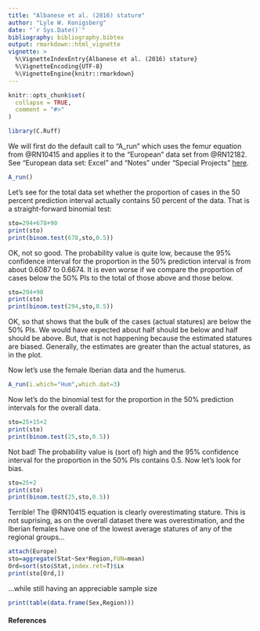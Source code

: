 ---
title: "Albanese et al. (2016) stature"
author: "Lyle W. Konigsberg"
date: "`r Sys.Date()`"
bibliography: bibliography.bibtex
output: rmarkdown::html_vignette
vignette: >
  %\VignetteIndexEntry{Albanese et al. (2016) stature}
  %\VignetteEncoding{UTF-8}
  %\VignetteEngine{knitr::rmarkdown}
---

```{r setup, include = FALSE}
knitr::opts_chunk$set(
  collapse = TRUE,
  comment = "#>"
)
```

```{r eval=T}
library(C.Ruff)
```

We will first do the default call to "A_run" which uses the femur equation from @RN10415 and applies it to the "European" data set from @RN12182. See "European data set: Excel" and "Notes" under "Special Projects" [here](https://fae.johnshopkins.edu/chris-ruff/).

```{r fig.dim=c(6,6)}
A_run()
```

Let's see for the total data set whether the proportion of cases in the 50 percent prediction interval actually contains 50 percent of the data.  That is a straight-forward binomial test:
```{r }
sto=294+678+90
print(sto)
print(binom.test(678,sto,0.5))
```
OK, not so good.  The probability value is quite low, because the 95% confidence interval for the proportion in the 50% prediction interval is from about 0.6087 to 0.6674. It is even worse if we compare the proportion of cases below the 50% PIs to the total of those above and those below.
```{r }
sto=294+90
print(sto)
print(binom.test(294,sto,0.5))
```
OK, so that shows that the bulk of the cases (actual statures) are below the 50% PIs.  We would have expected about half should be below and half should be above.  But, that is not happening because the estimated statures are biased.  Generally, the estimates are greater than the actual statures, as in the plot.

Now let's use the female Iberian data and the humerus.

```{r fig.dim=c(6,6)}
A_run(i.which="Hum",which.dat=3)
```

Now let's do the binomial test for the proportion in the 50% prediction intervals for the overall data.

```{r }
sto=25+15+2
print(sto)
print(binom.test(25,sto,0.5))
```

Not bad!  The probability value is (sort of) high and the 95% confidence interval for the proportion in the 50% PIs contains 0.5.  Now let's look for bias.

```{r }
sto=25+2
print(sto)
print(binom.test(25,sto,0.5))
```

Terrible! The @RN10415 equation is clearly overestimating stature.  This is not suprising, as on the overall dataset there was overestimation, and the Iberian females have one of the lowest average statures of any of the regional groups...

```{r }
attach(Europe)
sto=aggregate(Stat~Sex*Region,FUN=mean)
Ord=sort(sto$Stat,index.ret=T)$ix
print(sto[Ord,])
```

...while still having an appreciable sample size
```{r}
print(table(data.frame(Sex,Region)))
```


#### References



